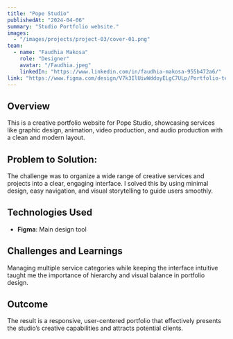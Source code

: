 ```yaml
---
title: "Pope Studio"
publishedAt: "2024-04-06"
summary: "Studio Portfolio website."
images:
  - "/images/projects/project-03/cover-01.png"
team:
  - name: "Faudhia Makosa"
    role: "Designer"
    avatar: "/Faudhia.jpeg"
    linkedIn: "https://www.linkedin.com/in/faudhia-makosa-955b472a6/"
link: "https://www.figma.com/design/V7k3IlUiwWddoyELgC7ULp/Portfolio-template---Edit-this-portfolio-and-export-it-as-HTML---Get-your-portflio-live-in-no-time--Community-?node-id=11-2810&t=d0ZW6fIdacI4cvsQ-1"
---
```


## Overview

This is a creative portfolio website for Pope Studio, showcasing services like graphic design,
animation, video production, and audio production with a clean and modern layout.

## Problem to Solution:

The challenge was to organize a wide range of creative services and projects into a clear,
engaging interface. I solved this by using minimal design, easy navigation, and visual
storytelling to guide users smoothly.

## Technologies Used

- **Figma**: Main design tool

## Challenges and Learnings

Managing multiple service categories while keeping the interface intuitive taught me the
importance of hierarchy and visual balance in portfolio design.

## Outcome

The result is a responsive, user-centered portfolio that effectively presents the studio’s
creative capabilities and attracts potential clients.
